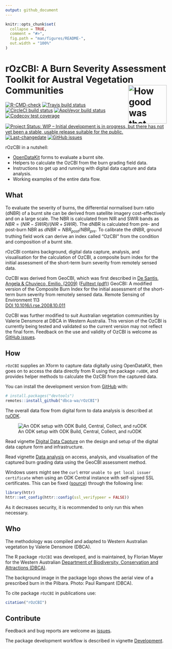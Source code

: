 ```yaml
---
output: github_document
---
```

<!-- README.md is generated from README.Rmd. Please edit that file -->

```r
knitr::opts_chunk$set(
  collapse = TRUE,
  comment = "#>",
  fig.path = "man/figures/README-",
  out.width = "100%"
)
```

# rOzCBI: A Burn Severity Assessment Toolkit for Austral Vegetation Communities <img src="man/figures/rOzCBI.png" align="right" alt="How good was that burn?" width="120" />

<!-- badges: start -->
[![R-CMD-check](https://github.com/dbca-wa/rOzCBI/workflows/R-CMD-check/badge.svg?branch=master)](https://github.com/dbca-wa/rOzCBI/actions)
[![Travis build status](https://travis-ci.org/dbca-wa/rOzCBI.svg?branch=master)](https://travis-ci.org/dbca-wa/rOzCBI)
[![CircleCI build status](https://circleci.com/gh/dbca-wa/rOzCBI/tree/master.svg?style=svg)](https://circleci.com/gh/dbca-wa/rOzCBI/tree/master)
[![AppVeyor build status](https://ci.appveyor.com/api/projects/status/github/dbca-wa/rOzCBI?branch=master&svg=true)](https://ci.appveyor.com/project/florianm/rOzCBI)
[![Codecov test coverage](https://codecov.io/gh/dbca-wa/rOzCBI/branch/master/graph/badge.svg)](https://codecov.io/gh/dbca-wa/rOzCBI?branch=master)
[![Project Status: WIP – Initial development is in progress, but there has not yet been a stable, usable release suitable for the public.](https://www.repostatus.org/badges/latest/wip.svg)](https://www.repostatus.org/#wip)
[![Last-changedate](https://img.shields.io/github/last-commit/dbca-wa/rOzCBI.svg)](https://github.com/dbca-wa/rOzCBI/commits/master)
[![GitHub issues](https://img.shields.io/github/issues/dbca-wa/rOzCBI.svg?style=popout)](https://github.com/dbca-wa/rOzCBI/issues/)
<!-- badges: end -->

rOzCBI in a nutshell:

* [OpenDataKit](https://opendatakit.org/) forms to evaluate a burnt site.
* Helpers to calculate the OzCBI from the burn grading field data.
* Instructions to get up and running with digital data capture and data analysis.
* Working examples of the entire data flow.

## What
To evaluate the severity of burns, the differential normalised burn ratio (dNBR)
of a burnt site can be derived from satellite imagery 
cost-effectively and on a large scale. 
The NBR is calculated from NIR and SWIR bands as 
$NBR = (NIR - SWIR) / (NIR + SWIR)$.
The dNBR is calculated from pre- and post-burn NBR as 
$dNBR = NBR_{post} / NBR_{pre}$.
To calibrate the dNBR, ground truthing field work can derive an index
called "OzCBI" from the condition and composition of a burnt site.

rOzCBI contains background, digital data capture, analysis, and
visualisation for the calculation of OzCBI, a composite burn index
for the initial assessment of the short-term burn severity from
remotely sensed data.

OzCBI was derived from GeoCBI, which was first described in 
[De Santis, Angela & Chuvieco, Emilio. (2009)](https://doi.org/10.1016/j.rse.2008.10.011) 
([Fulltext (pdf)](https://www.researchgate.net/publication/229043914_GeoCBI_A_modified_version_of_the_Composite_Burn_Index_for_the_initial_assessment_of_the_short-term_burn_severity_from_remotely_sensed_data))
GeoCBI: A modified version of the 
Composite Burn Index for the initial assessment of the short-term burn severity 
from remotely sensed data. 
Remote Sensing of Environment 113  
[DOI 10.1016/j.rse.2008.10.011](https://www.sciencedirect.com/science/article/abs/pii/S0034425708003246)

OzCBI was further modified to suit Australian vegetation 
communities by Valerie Densmore at DBCA in Western Australia. 
This version of the OzCBI is currently being tested and validated so the 
current version may not reflect the final form. Feedback on the use and validity 
of OzCBI is welcome as [GitHub issues](https://github.com/dbca-wa/rOzCBI/issues).


## How
`rOzCBI` supplies an Xform to capture data digitally using OpenDataKit, then
goes on to access the data directly from R using the package `ruODK`, and
provides helper methods to calculate the OzCBI from the captured data.

You can install the development version from [GitHub](https://github.com/) with:

``` r
# install.packages("devtools")
remotes::install_github("dbca-wa/rOzCBI")
```

The overall data flow from digital form to data analysis is described at 
[ruODK](https://dbca-wa.github.io/ruODK/index.html).

![An ODK setup with ODK Build, Central, Collect, and ruODK](
https://www.lucidchart.com/publicSegments/view/952c1350-3003-48c1-a2c8-94bad74cdb46/image.png)

Read vignette 
[Digital Data Capture](https://dbca-wa.github.io/rOzCBI/articles/forms.html) on
the design and setup of the digital data capture form and infrastructure.

Read vignette 
[Data analysis](https://dbca-wa.github.io/rOzCBI/articles/analysis.html) on
access, analysis, and visualisation of the captured burn grading data using 
the GeoCBI assessment method.

Windows users might see the `curl` error `unable to get local issuer certificate`
when using an ODK Central instance with self-signed SSL certificates.
This can be fixed ([source](https://stackoverflow.com/a/54660072/2813717)) 
through the following line:
```r
library(httr)
httr::set_config(httr::config(ssl_verifypeer = FALSE))
```
As it decreases security, it is recommended to only run this when necessary.


## Who
The methodology was compiled and adapted to Western Australian vegetation by 
Valerie Densmore (DBCA).

The R package `rOzCBI` was developed, and is maintained, 
by Florian Mayer for the Western Australian 
[Department of Biodiversity, Conservation and Attractions (DBCA)](https://www.dbca.wa.gov.au/).

The background image in the package logo shows the aerial view of a prescribed 
burn in the Pilbara. Photo: Paul Rampant (DBCA).

To cite package `rOzCBI` in publications use:

```r
citation("rOzCBI")
```

## Contribute
Feedback and bug reports are welcome as 
[issues](https://github.com/dbca-wa/rOzCBI/issues).

The package development workflow is described in vignette 
[Development](https://dbca-wa.github.io/rOzCBI/articles/dev.html).
